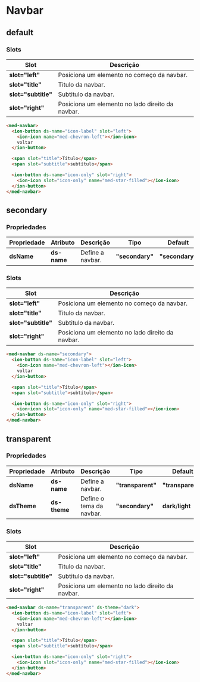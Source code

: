 
<Meta title="Components/Global/Navbar/Usage" />

# Navbar

## default

### Slots

| Slot                | Descrição                                        |
| ------------------- | ------------------------------------------------ |
| **slot="left"**     | Posiciona um elemento no começo da navbar.       |
| **slot="title"**    | Titulo da navbar.                                |
| **slot="subtitle"** | Subtitulo da navbar.                             |
| **slot="right"**    | Posiciona um elemento no lado direito da navbar. |

```html
<med-navbar>
  <ion-button ds-name="icon-label" slot="left">
    <ion-icon name="med-chevron-left"></ion-icon>
    voltar
  </ion-button>

  <span slot="title">Título</span>
  <span slot="subtitle">subtítulo</span>

  <ion-button ds-name="icon-only" slot="right">
    <ion-icon slot="icon-only" name="med-star-filled"></ion-icon>
  </ion-button>
</med-navbar>
```

## secondary

### Propriedades

| Propriedade  | Atributo     | Descrição        | Tipo             | Default         |
| ------------ | ------------ | ---------------- | ---------------- | --------------- |
| **dsName**   | **ds-name**  | Define a navbar. | **"secondary"**  | **"secondary"** |

### Slots

| Slot                | Descrição                                        |
| ------------------- | ------------------------------------------------ |
| **slot="left"**     | Posiciona um elemento no começo da navbar.       |
| **slot="title"**    | Titulo da navbar.                                |
| **slot="subtitle"** | Subtitulo da navbar.                             |
| **slot="right"**    | Posiciona um elemento no lado direito da navbar. |

```html
<med-navbar ds-name="secondary">
  <ion-button ds-name="icon-label" slot="left">
    <ion-icon name="med-chevron-left"></ion-icon>
    voltar
  </ion-button>

  <span slot="title">Título</span>
  <span slot="subtitle">subtítulo</span>

  <ion-button ds-name="icon-only" slot="right">
    <ion-icon slot="icon-only" name="med-star-filled"></ion-icon>
  </ion-button>
</med-navbar>
```

## transparent

### Propriedades

| Propriedade  | Atributo     | Descrição                | Tipo              | Default            |
| ------------ | ------------ | ------------------------ | ----------------- | ------------------ |
| **dsName**   | **ds-name**  | Define a navbar.         | **"transparent"** | **"transparent"**  |
| **dsTheme**  | **ds-theme** | Define o tema da navbar. | **"secondary"**   | **dark**/**light** |

### Slots

| Slot                | Descrição                                        |
| ------------------- | ------------------------------------------------ |
| **slot="left"**     | Posiciona um elemento no começo da navbar.       |
| **slot="title"**    | Titulo da navbar.                                |
| **slot="subtitle"** | Subtitulo da navbar.                             |
| **slot="right"**    | Posiciona um elemento no lado direito da navbar. |

```html
<med-navbar ds-name="transparent" ds-theme="dark">
  <ion-button ds-name="icon-label" slot="left">
    <ion-icon name="med-chevron-left"></ion-icon>
    voltar
  </ion-button>

  <span slot="title">Título</span>
  <span slot="subtitle">subtítulo</span>

  <ion-button ds-name="icon-only" slot="right">
    <ion-icon slot="icon-only" name="med-star-filled"></ion-icon>
  </ion-button>
</med-navbar>
```
